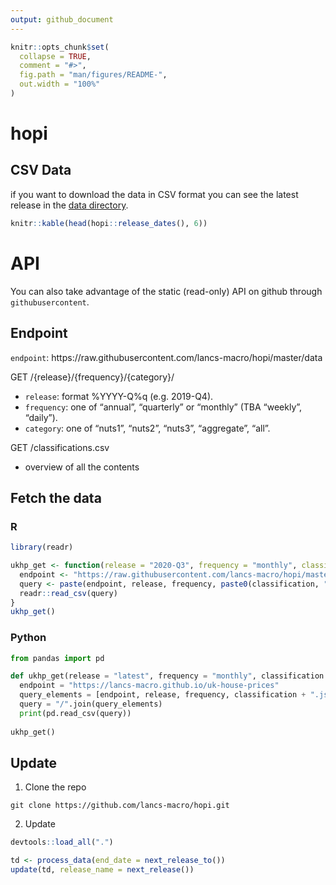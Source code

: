 ```yaml
---
output: github_document
---
```


<!-- README.md is generated from README.Rmd. Please edit that file -->

```r
knitr::opts_chunk$set(
  collapse = TRUE,
  comment = "#>",
  fig.path = "man/figures/README-",
  out.width = "100%"
)
```

# hopi

<!-- badges: start -->
<!-- badges: end -->


## CSV Data

if you want to download the data in CSV format you can see the latest release in the [data directory](https://github.com/lancs-macro/uk-house-prices/tree/master/data/). 

```r
knitr::kable(head(hopi::release_dates(), 6))
```


# API 

You can also take advantage of the static (read-only) API on github through `githubusercontent`.

## Endpoint 

`endpoint`: https://raw.githubusercontent.com/lancs-macro/hopi/master/data

GET /{release}/{frequency}/{category}/

* `release`: format %YYYY-Q%q (e.g. 2019-Q4).
* `frequency`: one of "annual", "quarterly" or "monthly" (TBA "weekly", "daily").
* `category`: one of "nuts1", "nuts2", "nuts3", "aggregate", "all".

GET /classifications.csv

* overview of all the contents


## Fetch the data

### R

```r
library(readr)

ukhp_get <- function(release = "2020-Q3", frequency = "monthly", classification = "nuts1") {
  endpoint <- "https://raw.githubusercontent.com/lancs-macro/hopi/master/data"
  query <- paste(endpoint, release, frequency, paste0(classification, ".csv"), sep = "/")
  readr::read_csv(query)
} 
ukhp_get()
```

### Python

```python

from pandas import pd

def ukhp_get(release = "latest", frequency = "monthly", classification = "nuts1"):
  endpoint = "https://lancs-macro.github.io/uk-house-prices"
  query_elements = [endpoint, release, frequency, classification + ".json"]
  query = "/".join(query_elements)
  print(pd.read_csv(query))
  
ukhp_get()
```

## Update

1. Clone the repo

`git clone https://github.com/lancs-macro/hopi.git`

2. Update 

```r
devtools::load_all(".")

td <- process_data(end_date = next_release_to())
update(td, release_name = next_release())
```





<!--
# Preprocess --------------------------------------------------------------

# download_lr_file()
# tidy_lr_file()

# nuts1_weekly <- rsindex(td, freq = "weekly")
# nuts1_daily <- rsindex(td, freq = "daily")

# cleanup()
-->

